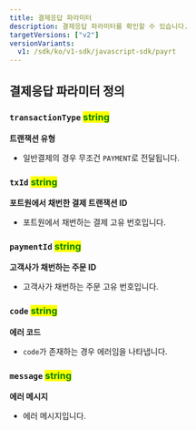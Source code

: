 ```yaml
---
title: 결제응답 파라미터
description: 결제응답 파라미터를 확인할 수 있습니다.
targetVersions: ["v2"]
versionVariants:
  v1: /sdk/ko/v1-sdk/javascript-sdk/payrt
---
```


## 결제응답 파라미터 정의

### **`transactionType`** <mark style="color:green;">**string**</mark>

**트랜잭션 유형**

- 일반결제의 경우 무조건 `PAYMENT`로 전달됩니다.

### **`txId`** <mark style="color:green;">**string**</mark>

**포트원에서 채번한 결제 트랜잭션 ID**

- 포트원에서 채번하는 결제 고유 번호입니다.

### **`paymentId`** <mark style="color:green;">**string**</mark>

**고객사가 채번하는 주문 ID**

- 고객사가 채번하는 주문 고유 번호입니다.

### **`code`** <mark style="color:green;">**string**</mark>

**에러 코드**

- `code`가 존재하는 경우 에러임을 나타냅니다.

### **`message`** <mark style="color:green;">**string**</mark>

**에러 메시지**

- 에러 메시지입니다.
